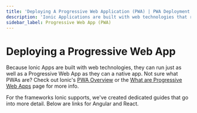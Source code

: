 ```yaml
---
title: 'Deploying A Progressive Web Application (PWA) | PWA Deployment'
description: 'Ionic Applications are built with web technologies that run just as well as a Progressive Web App as they do a native app. Learn how to deploy a PWA with Ionic.'
sidebar_label: Progressive Web App (PWA)
---
```



# Deploying a Progressive Web App

Because Ionic Apps are built with web technologies, they can run just as well as a Progressive Web App as they can a native app. Not sure what PWAs are? Check out Ionic's <a href="https://ionicframework.com/pwa" target="_blank">PWA Overview</a> or the [What are Progressive Web Apps](../core-concepts/what-are-progressive-web-apps) page for more info.

For the frameworks Ionic supports, we've created dedicated guides that go into more detail. Below are links for Angular and React.

<DocsCards>
  <DocsCard header="Angular" href="../angular/pwa" img="/img/frameworks/angular.svg"></DocsCard>
  <DocsCard header="React" href="../react/pwa" img="/img/frameworks/react.svg"></DocsCard>
</DocsCards>
